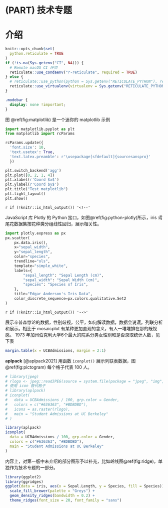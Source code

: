 # (PART) 技术专题 {-}

# 介绍 {#part-technology .unnumbered}
\chaptermark{介绍}

```r
knitr::opts_chunk$set(
  python.reticulate = TRUE
)
if (!is.na(Sys.getenv("CI", NA))) {
  # Remote macOS CI 环境
  reticulate::use_condaenv("r-reticulate", required = TRUE)
} else {
  # reticulate::use_python(python = Sys.getenv("RETICULATE_PYTHON"), required = TRUE)
  reticulate::use_virtualenv(virtualenv = Sys.getenv("RETICULATE_PYTHON_ENV"), required = TRUE)
}
```

```css
.modebar {
  display: none !important;
}
```

<!-- 
https://simplystatistics.org/2016/02/11/why-i-dont-use-ggplot2/
http://motioninsocial.com/tufte/

https://stackoverflow.com/questions/27934840/reproducing-the-style-of-a-histogram-plot-in-r
https://stackoverflow.com/questions/3932038/plot-a-legend-outside-of-the-plotting-area-in-base-graphics/49501243#49501243
http://karolis.koncevicius.lt/posts/lesser_known_r_features/

https://github.com/karoliskoncevicius/basetheme
-->

图 \@ref(fig:matplotlib) 是一个迷你的 matplotlib 示例

```python
import matplotlib.pyplot as plt
from matplotlib import rcParams

rcParams.update({
  'font.size': 10, 
  'text.usetex': True,
  'text.latex.preamble': r'\usepackage[sfdefault]{sourcesanspro}'
  })

plt.switch_backend('agg')
plt.plot([0, 2, 1, 4])
plt.xlabel(r'Coord $x$')
plt.ylabel(r'Coord $y$')
plt.title("Test matplotlib")
plt.tight_layout()
plt.show()
```

`r if (!knitr::is_html_output()) '<!--'` 

JavaScript 库 Plotly 的 Python 接口，如图\@ref(fig:python-plotly)所示，iris 鸢尾花数据集按花种类分组线性回归，展示相关性。

```python
import plotly.express as px
px.scatter(
    px.data.iris(),
    x="sepal_width",
    y="sepal_length",
    color="species",
    trendline="ols",
    template="simple_white",
    labels={
        "sepal_length": "Sepal Length (cm)",
        "sepal_width": "Sepal Width (cm)",
        "species": "Species of Iris",
    },
    title="Edgar Anderson's Iris Data",
    color_discrete_sequence=px.colors.qualitative.Set2
)
```

`r if (!knitr::is_html_output()) '-->'`

展示辛普森悖论的数据，性别歧视，公平，如何解读数据，数据会说谎。列联分析和展示。相比于 mosaicplot 有某种更加直观的含义，有人一堆堆排在那的既视感。
1973 年加州伯克利大学6个最大的院系分男女性别和是否录取统计人数，见下表

```r
margin.table(x = UCBAdmissions, margin = 2:1)
```

**aplpack** [@aplpack2021] 用函数 `iconplot()` 展示列联表数据，图 \@ref(fig:pictogram) 每个格子代表 100 人。

```r
# library(jpeg)
# rlogo <- jpeg::readJPEG(source = system.file(package = "jpeg", "img", "Rlogo.jpg"))
# 使用 icon 替代格子
# library(aplpack)
# iconplot(
#   data = UCBAdmissions / 100, grp.color = Gender,
#   colors = c("#636363", "#BDBDBD"),
#   icons = as.raster(rlogo), 
#   main = "Student Admissions at UC Berkeley"
# )

library(aplpack)
iconplot(
  data = UCBAdmissions / 100, grp.color = Gender,
  colors = c("#636363", "#BDBDBD"),
  main = "Student Admissions at UC Berkeley"
)
```

内容上，对第一版中未介绍的部分图形予以补充，比如岭线图\@ref(fig:ridge)，单独作为技术专题的一部分。


```r
library(ggplot2)
library(ggridges)
ggplot(data = iris, aes(x = Sepal.Length, y = Species, fill = Species)) +
  scale_fill_brewer(palette = "Greys") +
  geom_density_ridges(bandwidth = 0.2) +
  theme_ridges(font_size = 20, font_family = "sans")
```





<!-- 
## 词云图 {#word-cloud}
tcltk 

## 地平线图 {#horizon-plot}

lattice 
[ggHoriPlot](https://github.com/rivasiker/ggHoriPlot)

用 RCurl/XML 抓取吴越的小说《当时已枉然》的豆瓣书评 <https://book.douban.com/subject/2119444/>，制作词云图描述大家讨论的内容。

豆瓣书评，获取词云图 https://github.com/leovan/leovan.me/blob/master/scripts/share/douban-utils.R 
-->
